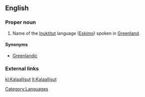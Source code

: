 {{wikipedia}}
==English==

===Proper noun===
{{en-proper noun}}

# Name of the [[Inuktitut]] language ([[Eskimo]]) spoken in [[Greenland]].

====Synonyms====
*[[Greenlandic]]

===External links===
{{ethnologue|code=kal}}

[[Category:Languages]]

[[kl:Kalaallisut]]
[[lt:Kalaallisut]]